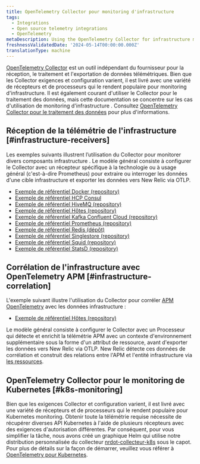 ```yaml
---
title: OpenTelemetry Collector pour monitoring d'infrastructure
tags:
  - Integrations
  - Open source telemetry integrations
  - OpenTelemetry
metaDescription: Using the OpenTelemetry Collector for infrastructure monitoring
freshnessValidatedDate: '2024-05-14T00:00:00.000Z'
translationType: machine
---
```


[OpenTelemetry Collector](https://opentelemetry.io/docs/collector/) est un outil indépendant du fournisseur pour la réception, le traitement et l&apos;exportation de données télémétriques. Bien que les Collector exigences et configuration varient, il est livré avec une variété de récepteurs et de processeurs qui le rendent populaire pour monitoring d&apos;infrastructure. Il est également courant d&apos;utiliser le Collector pour le traitement des données, mais cette documentation se concentre sur les cas d&apos;utilisation de monitoring d&apos;infrastructure . Consultez [OpenTelemetry Collector pour le traitement des données](/docs/opentelemetry/get-started/collector-processing/opentelemetry-collector-processing-intro) pour plus d&apos;informations.

## Réception de la télémétrie de l&apos;infrastructure [#infrastructure-receivers]

Les exemples suivants illustrent l’utilisation du Collector pour monitorer divers composants infrastructure . Le modèle général consiste à configurer le Collector avec un récepteur spécifique à la technologie ou à usage général (c&apos;est-à-dire Prometheus) pour extraire ou interroger les données d&apos;une cible infrastructure et exporter les données vers New Relic via OTLP.

* [Exemple de référentiel Docker (repository)](https://github.com/newrelic/newrelic-opentelemetry-examples/tree/main/other-examples/collector/docker)
* [Exemple de référentiel HCP Consul](https://github.com/newrelic/newrelic-opentelemetry-examples/tree/main/other-examples/collector/hcp-consul)
* [Exemple de référentiel HiveMQ (repository)](https://github.com/newrelic/newrelic-opentelemetry-examples/tree/main/other-examples/collector/hivemq)
* [Exemple de référentiel Hôtes (repository)](https://github.com/newrelic/newrelic-opentelemetry-examples/tree/main/other-examples/collector/host-monitoring)
* [Exemple de référentiel Kafka Confluent Cloud (repository)](https://github.com/newrelic/newrelic-opentelemetry-examples/tree/main/other-examples/collector/confluentcloud)
* [Exemple de référentiel Prometheus (repository)](https://github.com/newrelic/newrelic-opentelemetry-examples/tree/main/other-examples/collector/prometheus)
* [Exemple de référentiel Redis (dépôt)](https://github.com/newrelic/newrelic-opentelemetry-examples/tree/main/other-examples/collector/redis)
* [Exemple de référentiel Singlestore (repository)](https://github.com/newrelic/newrelic-opentelemetry-examples/tree/main/other-examples/collector/singlestore)
* [Exemple de référentiel Squid (repository)](https://github.com/newrelic/newrelic-opentelemetry-examples/tree/main/other-examples/collector/squid)
* [Exemple de référentiel StatsD (repository)](https://github.com/newrelic/newrelic-opentelemetry-examples/tree/main/other-examples/collector/statsd)

## Corrélation de l&apos;infrastructure avec OpenTelemetry APM [#infrastructure-correlation]

L&apos;exemple suivant illustre l&apos;utilisation du Collector pour corréler [APM OpenTelemetry](/docs/opentelemetry/get-started/apm-monitoring/opentelemetry-apm-intro) avec les données infrastructure :

* [Exemple de référentiel Hôtes (repository)](https://github.com/newrelic/newrelic-opentelemetry-examples/tree/main/other-examples/collector/host-monitoring)

Le modèle général consiste à configurer le Collector avec un Processeur qui détecte et enrichit la télémétrie APM avec un contexte d&apos;environnement supplémentaire sous la forme d&apos;un attribut de ressource, avant d&apos;exporter les données vers New Relic via OTLP. New Relic détecte ces données de corrélation et construit des relations entre l&apos;APM et l&apos;entité infrastructure via [les ressources](/docs/opentelemetry/best-practices/opentelemetry-best-practices-resources).

## OpenTelemetry Collector pour le monitoring de Kubernetes [#k8s-monitoring]

Bien que les exigences Collector et configuration varient, il est livré avec une variété de récepteurs et de processeurs qui le rendent populaire pour Kubernetes monitoring. Obtenir toute la télémétrie requise nécessite de récupérer diverses API Kubernetes à l&apos;aide de plusieurs récepteurs avec des exigences d&apos;autorisation différentes. Par conséquent, pour vous simplifier la tâche, nous avons créé un graphique Helm qui utilise notre distribution personnalisée du collecteur [nrdot-collecteur-k8s](https://github.com/newrelic/nrdot-collector-releases/tree/main/distributions/nrdot-collector-k8s) sous le capot. Pour plus de détails sur la façon de démarrer, veuillez vous référer à [OpenTelemetry pour Kubernetes](/docs/kubernetes-pixie/k8s-otel/intro/).
